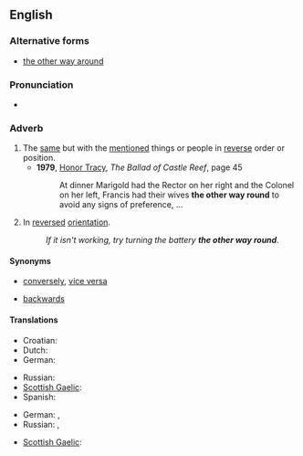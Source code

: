 {{was wotd|2008|July|8}}
==English==

===Alternative forms===
* [[the other way around]]

===Pronunciation===
* {{audio|en-us-the other way round.ogg|Audio (US)}}

===Adverb===
{{en-adv|head=the [[other]] [[way]] [[round]]|-}}

# The [[same]] but with the [[mention]]ed things or people in [[reverse]] order or position.
#* '''1979''', [[w:Honor Tracy|Honor Tracy]], ''The Ballad of Castle Reef'', page 45
#*: At dinner Marigold had the Rector on her right and the Colonel on her left, Francis had their wives '''the other way round''' to avoid any signs of preference, …
# In [[reversed]] [[orientation]].
#: ''If it isn't working, try turning the battery '''the other way round'''.''

====Synonyms====
* {{sense|same, but with mentioned things in reverse order}}  [[conversely]], [[vice versa]]
* {{sense|in reversed orientation}} [[backwards]]

====Translations====
{{trans-top|same but with mentioned things reversed}}
* Croatian: {{t|hr|obrnuto}}
* Dutch: {{t+|nl|omgekeerd}}
* German: {{t+|de|umgekehrt}}
{{trans-mid}}
* Russian: {{t+|ru|наоборот|tr=naoborót}}
* [[Scottish Gaelic]]: {{t|gd|air an rathad eile}}
* Spanish: {{t-|es|al revés}}
{{trans-bottom}}

{{trans-top|in reversed orientation}}
* German: {{t-|de|andersherum}}, {{t-|de|andersrum}}
* Russian: {{t+|ru|назад|tr=nazád}}, {{t|ru|задом наперёд}}
{{trans-mid}}
* [[Scottish Gaelic]]: {{t|gd|air an rathad eile}}
{{trans-bottom}}
